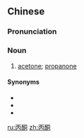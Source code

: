 ==Chinese==
{{zh-forms}}

===Pronunciation===
{{zh-pron
|m=bǐngtóng
|c=bing2 tung4
|cat=n
}}

===Noun===
{{zh-noun}}

# [[acetone]]; [[propanone]] {{gloss|the organic compound (CH<sub>3</sub>)<sub>2</sub>CO}}

====Synonyms====
* {{zh-l|醋酮}}
* {{zh-l|木酮}}
* {{zh-l|二甲基酮}}

{{zh-cat|Organic chemistry}}

[[ru:丙酮]]
[[zh:丙酮]]